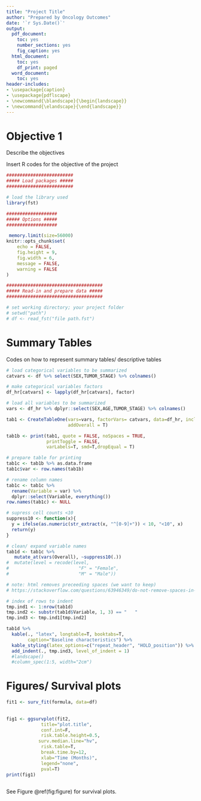 ```yaml
---
title: "Project Title"
author: "Prepared by Oncology Outcomes"
date: '`r Sys.Date()`'
output:
  pdf_document:
    toc: yes
    number_sections: yes
    fig_caption: yes
  html_document:
    toc: yes
    df_print: paged
  word_document:
    toc: yes
header-includes:
- \usepackage{caption}
- \usepackage{pdflscape}
- \newcommand{\blandscape}{\begin{landscape}}
- \newcommand{\elandscape}{\end{landscape}}
---
```


\newpage
# Objective 1
Describe the objectives

Insert R codes for the objective of the project
```r

#########################
##### Load packages #####
#########################

# load the library used
library(fst)

###################
##### Options #####
###################

 memory.limit(size=56000)
knitr::opts_chunk$set(
	echo = FALSE,
	fig.height = 9,
	fig.width = 6,
	message = FALSE,
	warning = FALSE
)

####################################
##### Read-in and prepare data #####
####################################

# set working directory; your project folder
# setwd("path")
# df <- read_fst("file path.fst")

```

\newpage

# Summary Tables
Codes on how to represent summary tables/ descriptive tables
```r

# load categorical variables to be summarized
catvars <- df %>% select(SEX,TUMOR_STAGE) %>% colnames()

# make categorical variables factors
df_hr[catvars] <- lapply(df_hr[catvars], factor)

# load all variables to be summarized
vars <- df_hr %>% dplyr::select(SEX,AGE,TUMOR_STAGE) %>% colnames()

tab1 <- CreateTableOne(vars=vars, factorVars= catvars, data=df_hr, includeNA=T, 
                       addOverall = T)

tab1b <- print(tab1, quote = FALSE, noSpaces = TRUE, 
               printToggle = FALSE, 
               varLabels=T, smd=T,dropEqual = T)

# prepare table for printing
tab1c <- tab1b %>% as.data.frame
tab1c$var <- row.names(tab1b)

# rename column names
tab1c <- tab1c %>%
  rename(Variable = var) %>%
  dplyr::select(Variable, everything())
row.names(tab1c) <- NULL

# supress cell counts <10
suppress10 <- function(x){
  y = ifelse(as.numeric(str_extract(x, "^[0-9]+")) < 10, "<10", x) 
  return(y)
}

# clean/ expand variable names
tab1d <- tab1c %>% 
   mutate_at(vars(Overall), ~suppress10(.))
#  mutate(level = recode(level, 
#                          "F" = "Female",
#                          "M" = "Male"))

# note: html removes preceeding spaces (we want to keep)
# https://stackoverflow.com/questions/63946349/do-not-remove-spaces-in-kab# le-function-with-example

# index of rows to indent
tmp.ind1 <- 1:nrow(tab1d)
tmp.ind2 <- substr(tab1d$Variable, 1, 3) == "   "
tmp.ind3 <- tmp.ind1[tmp.ind2]

tab1d %>%
  kable(., "latex", longtable=T, booktabs=T,
        caption="Baseline characteristics") %>%
  kable_styling(latex_options=c("repeat_header", "HOLD_position")) %>%
  add_indent(., tmp.ind3, level_of_indent = 1)
  #landscape() 
  #column_spec(1:5, width="2cm")

```
\newpage

# Figures/ Survival plots
```r

fit1 <- surv_fit(formula, data=df)
  
  
fig1 <- ggsurvplot(fit2, 
             title="plot.title",
             conf.int=F, 
             risk.table.height=0.5,
            surv.median.line="hv", 
             risk.table=T,
             break.time.by=12,
             xlab="Time (Months)",
             legend="none",
             pval=T)  
print(fig1)
  
```
See Figure \@ref(fig:figure) for survival plots.
